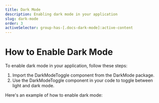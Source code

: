 ```yaml
---
title: Dark Mode
description: Enabling dark mode in your application
slug: dark-mode
order: 3
activeSelector: group-has-[.docs-dark-mode]:active-content
---
```


# How to Enable Dark Mode

To enable dark mode in your application, follow these steps:

1. Import the DarkModeToggle component from the DarkMode package.
2. Use the DarkModeToggle component in your code to toggle between light and dark mode.

Here's an example of how to enable dark mode:
